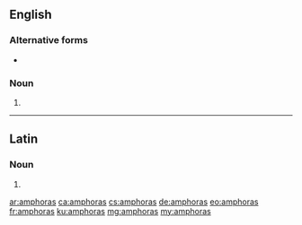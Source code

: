 ==English==

===Alternative forms===
* {{l|en|amphorae}}

===Noun===
{{head|en|noun plural form}}

# {{plural of|amphora|lang=en}}

----

==Latin==

===Noun===
{{la-noun-form|amphorās}}

# {{inflection of|amphora||acc|p|lang=la}}

[[ar:amphoras]]
[[ca:amphoras]]
[[cs:amphoras]]
[[de:amphoras]]
[[eo:amphoras]]
[[fr:amphoras]]
[[ku:amphoras]]
[[mg:amphoras]]
[[my:amphoras]]